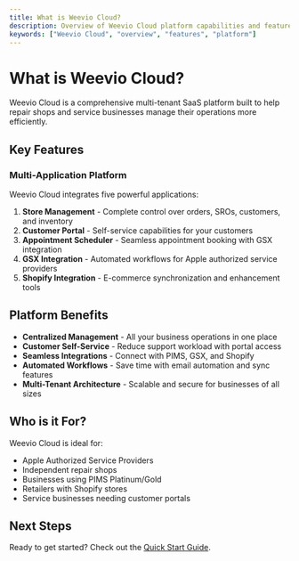 ```yaml
---
title: What is Weevio Cloud?
description: Overview of Weevio Cloud platform capabilities and features.
keywords: ["Weevio Cloud", "overview", "features", "platform"]
---
```


# What is Weevio Cloud?

Weevio Cloud is a comprehensive multi-tenant SaaS platform built to help repair shops and service businesses manage their operations more efficiently.

## Key Features

### Multi-Application Platform

Weevio Cloud integrates five powerful applications:

1. **Store Management** - Complete control over orders, SROs, customers, and inventory
2. **Customer Portal** - Self-service capabilities for your customers
3. **Appointment Scheduler** - Seamless appointment booking with GSX integration
4. **GSX Integration** - Automated workflows for Apple authorized service providers
5. **Shopify Integration** - E-commerce synchronization and enhancement tools

## Platform Benefits

- **Centralized Management** - All your business operations in one place
- **Customer Self-Service** - Reduce support workload with portal access
- **Seamless Integrations** - Connect with PIMS, GSX, and Shopify
- **Automated Workflows** - Save time with email automation and sync features
- **Multi-Tenant Architecture** - Scalable and secure for businesses of all sizes

## Who is it For?

Weevio Cloud is ideal for:

- Apple Authorized Service Providers
- Independent repair shops
- Businesses using PIMS Platinum/Gold
- Retailers with Shopify stores
- Service businesses needing customer portals

## Next Steps

Ready to get started? Check out the [Quick Start Guide](/docs/introduction/quick-start).

